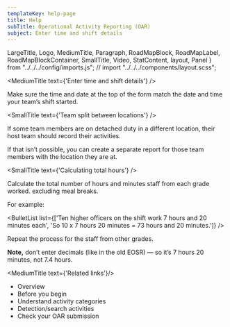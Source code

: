 ```yaml
---
templateKey: help-page
title: Help
subTitle: Operational Activity Reporting (OAR)
subject: Enter time and shift details
---
```

LargeTitle, Logo, MediumTitle, Paragraph, RoadMapBlock, RoadMapLabel, RoadMapBlockContainer, SmallTitle, Video, StatContent, layout, Panel } from "../../../config/imports.js";
// import "../../../components/layout.scss";

<MediumTitle text={'Enter time and shift details'} />

Make sure the time and date at the top of the form match the date and time your team’s shift started.

<SmallTitle text={'Team split between locations'} />

If some team members are on detached duty in a different location, their host team should record their activities.

If that isn’t possible, you can create a separate report for those team members with the location they are at.

<SmallTitle text={'Calculating total hours'} />

Calculate the total number of hours and minutes staff from each grade worked. excluding meal breaks. 

For example: 

<BulletList list={['Ten higher officers on the shift work 7 hours and 20 minutes each', 'So 10 x 7 hours 20 minutes = 73 hours and 20 minutes.']} />

Repeat the process for the staff from other grades.

**Note,** don’t enter decimals (like in the old EOSR) — so it’s 7 hours 20 minutes, not 7.4 hours.


<MediumTitle text={'Related links'}/>

<ul class="govuk-list govuk-list--bullet">
	<li><Link class="govuk-link" to="/help/oar/">Overview</Link></li>
	<li><Link class="govuk-link" to="/help/oar/oar-before-you-begin-your-oar/">Before you begin</Link></li>
	<li><Link class="govuk-link" to="/help/oar/oar-understanding-activity-categories/">Understand activity categories</Link></li>
    <li><Link class="govuk-link" to="/help/oar/oar-detection-search-activities/">Detection/search activities</Link></li>
    <li><Link class="govuk-link" to="/help/oar/oar-checking-your-oar-submission/">Check your OAR submission</Link></li>
</ul>